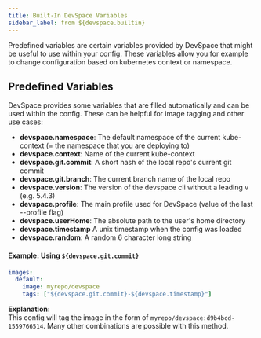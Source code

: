 ```yaml
---
title: Built-In DevSpace Variables
sidebar_label: from ${devspace.builtin}
---
```


Predefined variables are certain variables provided by DevSpace that might be useful to use within your config. These variables allow you for example to change configuration based on kubernetes context or namespace.

## Predefined Variables
DevSpace provides some variables that are filled automatically and can be used within the config. These can be helpful for image tagging and other use cases:

- **devspace.namespace**: The default namespace of the current kube-context (= the namespace that you are deploying to)
- **devspace.context**: Name of the current kube-context
- **devspace.git.commit**: A short hash of the local repo's current git commit
- **devspace.git.branch**: The current branch name of the local repo
- **devspace.version**: The version of the devspace cli without a leading v (e.g. 5.4.3)
- **devspace.profile**: The main profile used for DevSpace (value of the last --profile flag)
- **devspace.userHome**: The absolute path to the user's home directory
- **devspace.timestamp** A unix timestamp when the config was loaded
- **devspace.random**: A random 6 character long string

#### Example: Using `${devspace.git.commit}`
```yaml
images:
  default:
    image: myrepo/devspace
    tags: ["${devspace.git.commit}-${devspace.timestamp}"]
```
**Explanation:**  
This config will tag the image in the form of `myrepo/devspace:d9b4bcd-1559766514`. Many other combinations are possible with this method.
